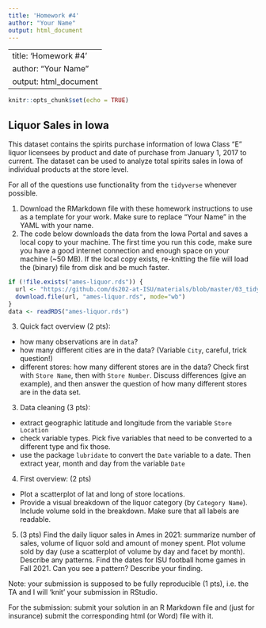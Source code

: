 ```yaml
---
title: 'Homework #4'
author: "Your Name"
output: html_document
---
```

---
title: 'Homework #4'
author: "Your Name"
output: html_document
---

```r
knitr::opts_chunk$set(echo = TRUE)
```

## Liquor Sales in Iowa

This dataset contains the spirits purchase information of Iowa Class “E” liquor licensees by product and date of purchase from January 1, 2017 to current. The dataset can be used to analyze total spirits sales in Iowa of individual products at the store level.

For all of the questions use functionality from the  `tidyverse` whenever possible.

1. Download the RMarkdown file with these homework instructions to use as a template for your work.
Make sure to replace "Your Name" in the YAML with your name.
2. The code below downloads the data from the Iowa Portal and saves a local copy to your machine. The first time you run this code, make sure you have a good internet connection and enough space on your machine (~50 MB). If the local copy exists, re-knitting the file will load the (binary) file from disk and be much faster. 
```r
if (!file.exists("ames-liquor.rds")) {
  url <- "https://github.com/ds202-at-ISU/materials/blob/master/03_tidyverse/data/ames-liquor.rds?raw=TRUE"
  download.file(url, "ames-liquor.rds", mode="wb")
}
data <- readRDS("ames-liquor.rds")
```
3. Quick fact overview (2 pts):

  - how many observations are in  `data`?
  - how many different cities are in the data? (Variable `City`, careful, trick question!)
  - different stores: how many different stores are in the data? Check first with `Store Name`, then with `Store Number`. Discuss differences (give an example), and then answer the question of how many different stores are in the data set.
  
3. Data cleaning (3 pts): 
  - extract geographic latitude and longitude from the variable `Store Location`
  - check variable types. Pick five variables that need to be converted to a different type and fix those. 
  - use the package `lubridate` to convert the `Date` variable to a date. Then extract year, month and day from the variable `Date`
4. First overview: (2 pts)
  - Plot a scatterplot of lat and long of store locations. 
  - Provide a visual breakdown of the liquor category (by `Category Name`). Include volume sold in the breakdown. Make sure that all labels are readable.
5. (3 pts) Find the daily liquor sales in Ames in 2021: summarize number of sales, volume of liquor sold and amount of money spent. 
Plot volume sold by day (use a scatterplot of volume by day and facet by month). Describe any patterns.
Find the dates for ISU football home games in Fall 2021. Can you see a pattern? Describe your finding.


Note: your submission is supposed to be fully reproducible (1 pts), i.e. the TA and I will 'knit' your submission in RStudio. 


For the submission: submit your solution in an R Markdown file and (just for insurance) submit the corresponding html (or Word) file with it. 

